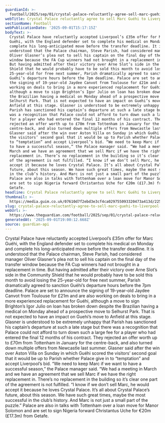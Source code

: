 ```yaml
---
guardianId: >-
  football/2025/sep/01/crystal-palace-reluctantly-agree-sell-marc-guehi-to-liverpool-35m
webTitle: Crystal Palace reluctantly agree to sell Marc Guéhi to Liverpool for £35m
sectionName: Football
webPublicationDate: '2025-09-01T15:17:15Z'
bodyText: >-
  Crystal Palace have reluctantly accepted Liverpool’s £35m offer for Marc
  Guéhi, with the England defender set to complete his medical on Monday and
  complete his long-anticipated move before the transfer deadline. It is
  understood that the Palace chairman, Steve Parish, had considered manager
  Oliver Glasner’s plea not to sell his captain on the final day of the transfer
  window because the FA Cup winners had not brought in a replacement in time.
  But having admitted after their victory over Arne Slot’s side in the Community
  Shield that he would probably have to be sold this month to avoid losing the
  25-year-old for free next summer, Parish dramatically agreed to sanction
  Guéhi’s departure hours before the 7pm deadline. Palace are set to announce
  the signing of 19-year-old Jaydee Canvot from Toulouse for £21m and are also
  working on deals to bring in a more experienced replacement for Guéhi,
  although a move to sign Brighton’s Igor Julio on loan has broken down despite
  the Brazilian having a medical on Monday ahead of a prospective move to
  Selhurst Park. That is not expected to have an impact on Guehi’s move to
  Anfield at this stage. Glasner is understood to be extremely unhappy that
  Parish has sanctioned his captain’s departure at such a late stage but there
  was a recognition that Palace could not afford to turn down such a large fee
  for a player who had entered the final 12 months of his contract. They
  rejected an offer worth up to £70m from Tottenham in January for the
  centre-back, and also turned down multiple offers from Newcastle last summer.
  Glasner said after the win over Aston Villa on Sunday in which Guéhi scored
  the visitors’ second goal that it would be up to Parish whether Palace give in
  to “temptation” and accept Liverpool’s bid. “We need to keep Marc if we want
  to have a successful season,” the Palace manager said. “We had a meeting in
  March and we have an agreement that we sell Marc if we have the right
  replacement in. There’s no replacement in the building so it’s clear one part
  of the agreement is not fulfilled. “I know if we don’t sell Marc, he would
  accept it because he loves Crystal Palace. It’s all about Crystal Palace’s
  future, about this season. We have such great times, maybe the most successful
  in the club’s history. And Marc is not just a small part of the puzzle.”
  Palace are also in talks with Tottenham over a loan move for Manor Solomon and
  are set to sign Nigeria forward Christantus Uche for €20m (£17.3m) from
  Getafe.
headline: Crystal Palace reluctantly agree to sell Marc Guéhi to Liverpool for £35m
thumbnail: >-
  https://media.guim.co.uk/07610d7f2ebd3e3cf4ca029755093320473a413d/225_93_1475_1180/500.jpg
slug: crystal-palace-reluctantly-agree-to-sell-marc-guehi-to-liverpool-for-pound35m
webUrl: >-
  https://www.theguardian.com/football/2025/sep/01/crystal-palace-reluctantly-agree-sell-marc-guehi-to-liverpool-35m
generatedAt: '2025-09-01T19:00:12.668Z'
source: guardian-api
---
```

Crystal Palace have reluctantly accepted Liverpool’s £35m offer for Marc Guéhi, with the England defender set to complete his medical on Monday and complete his long-anticipated move before the transfer deadline. It is understood that the Palace chairman, Steve Parish, had considered manager Oliver Glasner’s plea not to sell his captain on the final day of the transfer window because the FA Cup winners had not brought in a replacement in time. But having admitted after their victory over Arne Slot’s side in the Community Shield that he would probably have to be sold this month to avoid losing the 25-year-old for free next summer, Parish dramatically agreed to sanction Guéhi’s departure hours before the 7pm deadline. Palace are set to announce the signing of 19-year-old Jaydee Canvot from Toulouse for £21m and are also working on deals to bring in a more experienced replacement for Guéhi, although a move to sign Brighton’s Igor Julio on loan has broken down despite the Brazilian having a medical on Monday ahead of a prospective move to Selhurst Park. That is not expected to have an impact on Guehi’s move to Anfield at this stage. Glasner is understood to be extremely unhappy that Parish has sanctioned his captain’s departure at such a late stage but there was a recognition that Palace could not afford to turn down such a large fee for a player who had entered the final 12 months of his contract. They rejected an offer worth up to £70m from Tottenham in January for the centre-back, and also turned down multiple offers from Newcastle last summer. Glasner said after the win over Aston Villa on Sunday in which Guéhi scored the visitors’ second goal that it would be up to Parish whether Palace give in to “temptation” and accept Liverpool’s bid. “We need to keep Marc if we want to have a successful season,” the Palace manager said. “We had a meeting in March and we have an agreement that we sell Marc if we have the right replacement in. There’s no replacement in the building so it’s clear one part of the agreement is not fulfilled. “I know if we don’t sell Marc, he would accept it because he loves Crystal Palace. It’s all about Crystal Palace’s future, about this season. We have such great times, maybe the most successful in the club’s history. And Marc is not just a small part of the puzzle.” Palace are also in talks with Tottenham over a loan move for Manor Solomon and are set to sign Nigeria forward Christantus Uche for €20m (£17.3m) from Getafe.
